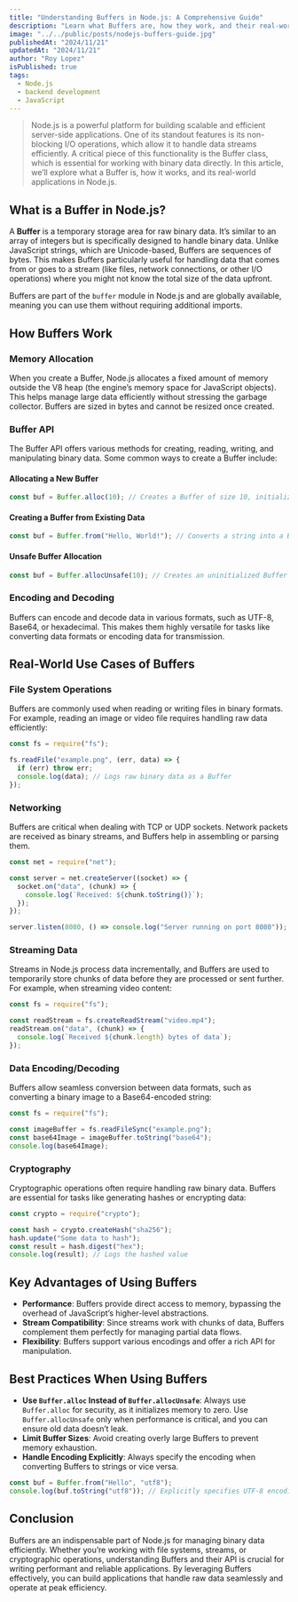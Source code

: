 ```yaml
---
title: "Understanding Buffers in Node.js: A Comprehensive Guide"
description: "Learn what Buffers are, how they work, and their real-world applications in Node.js. Explore their critical role in handling binary data and enhancing performance."
image: "../../public/posts/nodejs-buffers-guide.jpg"
publishedAt: "2024/11/21"
updatedAt: "2024/11/21"
author: "Roy Lopez"
isPublished: true
tags:
  - Node.js
  - backend development
  - JavaScript
---
```


> Node.js is a powerful platform for building scalable and efficient server-side applications. One of its standout features is its non-blocking I/O operations, which allow it to handle data streams efficiently. A critical piece of this functionality is the Buffer class, which is essential for working with binary data directly. In this article, we’ll explore what a Buffer is, how it works, and its real-world applications in Node.js.

## What is a Buffer in Node.js?

A **Buffer** is a temporary storage area for raw binary data. It’s similar to an array of integers but is specifically designed to handle binary data. Unlike JavaScript strings, which are Unicode-based, Buffers are sequences of bytes. This makes Buffers particularly useful for handling data that comes from or goes to a stream (like files, network connections, or other I/O operations) where you might not know the total size of the data upfront.

Buffers are part of the `buffer` module in Node.js and are globally available, meaning you can use them without requiring additional imports.

## How Buffers Work

### Memory Allocation

When you create a Buffer, Node.js allocates a fixed amount of memory outside the V8 heap (the engine’s memory space for JavaScript objects). This helps manage large data efficiently without stressing the garbage collector. Buffers are sized in bytes and cannot be resized once created.

### Buffer API

The Buffer API offers various methods for creating, reading, writing, and manipulating binary data. Some common ways to create a Buffer include:

#### Allocating a New Buffer

```javascript
const buf = Buffer.alloc(10); // Creates a Buffer of size 10, initialized to zeros
```

#### Creating a Buffer from Existing Data

```javascript
const buf = Buffer.from("Hello, World!"); // Converts a string into a Buffer
```

#### Unsafe Buffer Allocation

```javascript
const buf = Buffer.allocUnsafe(10); // Creates an uninitialized Buffer (faster but may contain old data)
```

### Encoding and Decoding

Buffers can encode and decode data in various formats, such as UTF-8, Base64, or hexadecimal. This makes them highly versatile for tasks like converting data formats or encoding data for transmission.

## Real-World Use Cases of Buffers

### File System Operations

Buffers are commonly used when reading or writing files in binary formats. For example, reading an image or video file requires handling raw data efficiently:

```javascript
const fs = require("fs");

fs.readFile("example.png", (err, data) => {
  if (err) throw err;
  console.log(data); // Logs raw binary data as a Buffer
});
```

### Networking

Buffers are critical when dealing with TCP or UDP sockets. Network packets are received as binary streams, and Buffers help in assembling or parsing them.

```javascript
const net = require("net");

const server = net.createServer((socket) => {
  socket.on("data", (chunk) => {
    console.log(`Received: ${chunk.toString()}`);
  });
});

server.listen(8080, () => console.log("Server running on port 8080"));
```

### Streaming Data

Streams in Node.js process data incrementally, and Buffers are used to temporarily store chunks of data before they are processed or sent further. For example, when streaming video content:

```javascript
const fs = require("fs");

const readStream = fs.createReadStream("video.mp4");
readStream.on("data", (chunk) => {
  console.log(`Received ${chunk.length} bytes of data`);
});
```

### Data Encoding/Decoding

Buffers allow seamless conversion between data formats, such as converting a binary image to a Base64-encoded string:

```javascript
const fs = require("fs");

const imageBuffer = fs.readFileSync("example.png");
const base64Image = imageBuffer.toString("base64");
console.log(base64Image);
```

### Cryptography

Cryptographic operations often require handling raw binary data. Buffers are essential for tasks like generating hashes or encrypting data:

```javascript
const crypto = require("crypto");

const hash = crypto.createHash("sha256");
hash.update("Some data to hash");
const result = hash.digest("hex");
console.log(result); // Logs the hashed value
```

## Key Advantages of Using Buffers

- **Performance**: Buffers provide direct access to memory, bypassing the overhead of JavaScript’s higher-level abstractions.
- **Stream Compatibility**: Since streams work with chunks of data, Buffers complement them perfectly for managing partial data flows.
- **Flexibility**: Buffers support various encodings and offer a rich API for manipulation.

## Best Practices When Using Buffers

- **Use `Buffer.alloc` Instead of `Buffer.allocUnsafe`**: Always use `Buffer.alloc` for security, as it initializes memory to zero. Use `Buffer.allocUnsafe` only when performance is critical, and you can ensure old data doesn’t leak.
- **Limit Buffer Sizes**: Avoid creating overly large Buffers to prevent memory exhaustion.
- **Handle Encoding Explicitly**: Always specify the encoding when converting Buffers to strings or vice versa.

```javascript
const buf = Buffer.from("Hello", "utf8");
console.log(buf.toString("utf8")); // Explicitly specifies UTF-8 encoding
```

## Conclusion

Buffers are an indispensable part of Node.js for managing binary data efficiently. Whether you’re working with file systems, streams, or cryptographic operations, understanding Buffers and their API is crucial for writing performant and reliable applications. By leveraging Buffers effectively, you can build applications that handle raw data seamlessly and operate at peak efficiency.
